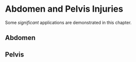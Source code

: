 # Abdomen and Pelvis Injuries

Some _significant_ applications are demonstrated in this chapter.

## Abdomen

## Pelvis


